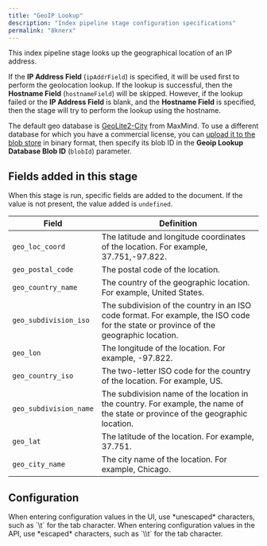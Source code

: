 ```yaml
---
title: "GeoIP Lookup"
description: "Index pipeline stage configuration specifications"
permalink: "8knerx"
---
```


This index pipeline stage looks up the geographical location of an IP address.

If the **IP Address Field** (`ipAddrField`) is specified, it will be used first to perform the geolocation lookup. If the lookup is successful, then the **Hostname Field** (`hostnameField`) will be skipped. However, if the lookup failed or the **IP Address Field** is blank, and the **Hostname Field** is specified, then the stage will try to perform the lookup using the hostname.

The default geo database is [GeoLite2-City](https://dev.maxmind.com/geoip/geoip2/geolite2/) from MaxMind. To use a different database for which you have a commercial license, you can [upload it to the blob store](/managed-fusion/5.9/03ti2e/blob-storage#the-blob-manager) in binary format, then specify its blob ID in the **Geoip Lookup Database Blob ID** (`blobId`) parameter.

## Fields added in this stage

When this stage is run, specific fields are added to the document. If the value is not present, the value added is `undefined`.

| Field | Definition |
| --- | --- |
| `geo_loc_coord` | The latitude and longitude coordinates of the location. For example, 37.751,-97.822. |
| `geo_postal_code` | The postal code of the location. |
| `geo_country_name` | The country of the geographic location. For example, United States. |
| `geo_subdivision_iso` | The subdivision of the country in an ISO code format. For example, the ISO code for the state or province of the geographic location. |
| `geo_lon` | The longitude of the location. For example, -97.822. |
| `geo_country_iso` | The two-letter ISO code for the country of the location. For example, US. |
| `geo_subdivision_name` | The subdivision name of the location in the country. For example, the name of the state or province of the geographic location. |
| `geo_lat` | The latitude of the location. For example, 37.751. |
| `geo_city_name` | The city name of the location. For example, Chicago. |

## Configuration

<Tip>
When entering configuration values in the UI, use *unescaped* characters, such as `\t` for the tab character. When entering configuration values in the API, use *escaped* characters, such as `\\t` for the tab character.
</Tip>


<SchemaParamFields schema={schema}/>
